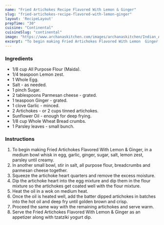 ---
name: "Fried Artichokes Recipe Flavored With Lemon & Ginger"
slug: "fried-artichokes-recipe-flavored-with-lemon-ginger"
layout: 'RecipeLayout'
prepTime: "30"
cuisine: "Continental"
cuisineSlug: "continental"
image: "https://www.archanaskitchen.com/images/archanaskitchen/Indian_Appetizers/Fried_Artichokes_Recipe-1.jpg"
excerpt: "To begin making Fried Artichokes Flavored With Lemon  Ginger, in a medium bowl whisk in egg, garlic, ginger, sugar, salt, lemon zest, parsley until creamy"
---

### Ingredients

- 1/8 cup All Purpose Flour (Maida).
- 1/4 teaspoon Lemon zest.
- 1 Whole Egg.
- Salt - as needed.
- 1 pinch Sugar.
- 2 tablespoons Parmesan cheese - grated.
- 1 teaspoon Ginger - grated.
- 1 clove Garlic - minced.
- 2 Artichokes - or 2 cups tinned artichokes.
- Sunflower Oil - enough for deep frying.
- 1/8 cup Whole Wheat Bread crumbs.
- 1 Parsley leaves - small bunch.

### Instructions

1. To begin making Fried Artichokes Flavored With Lemon & Ginger, in a medium bowl whisk in egg, garlic, ginger, sugar, salt, lemon zest, parsley until creamy.
1. In another small bowl, stir in salt, all purpose flour, breadcrumbs and parmesan cheese together.
1. Squeeze the artichoke heart quarters and remove the excess moisture.
1. Dip the artichoke heart into the egg mixture and dip them in the flour mixture so the artichokes get coated well with the flour mixture.
1. Heat the oil in a wok on medium heat.
1. Once the oil is heated well, add the batter dipped artichokes in batches into the hot oil and deep fry until golden brown and crisp.
1. Proceed the same way with the remaining artichokes and serve warm.
1. Serve the Fried Artichokes Flavored With Lemon & Ginger as an appetizer along with tzatziki yogurt dip.
